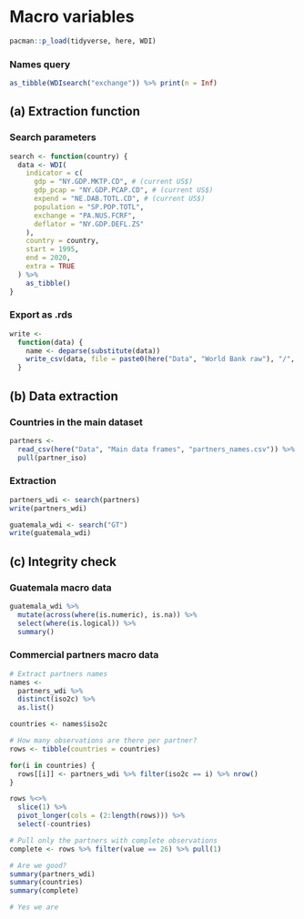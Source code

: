 # Macro variables

```r
pacman::p_load(tidyverse, here, WDI)
```

### Names query

```r
as_tibble(WDIsearch("exchange")) %>% print(n = Inf)
```

## (a) Extraction function

### Search parameters

```r
search <- function(country) {
  data <- WDI(
    indicator = c(
      gdp = "NY.GDP.MKTP.CD", # (current US$)
      gdp_pcap = "NY.GDP.PCAP.CD", # (current US$)
      expend = "NE.DAB.TOTL.CD", # (current US$)
      population = "SP.POP.TOTL",
      exchange = "PA.NUS.FCRF",
      deflator = "NY.GDP.DEFL.ZS"
    ),
    country = country,
    start = 1995,
    end = 2020,
    extra = TRUE
  ) %>% 
    as_tibble()
}
```

### Export as .rds

```r
write <-
  function(data) {
    name <- deparse(substitute(data))
    write_csv(data, file = paste0(here("Data", "World Bank raw"), "/", name, ".csv"))
  }
```

## (b) Data extraction

### Countries in the main dataset

```r
partners <- 
  read_csv(here("Data", "Main data frames", "partners_names.csv")) %>% 
  pull(partner_iso)
```

### Extraction

```r
partners_wdi <- search(partners)
write(partners_wdi)
```

```r
guatemala_wdi <- search("GT")
write(guatemala_wdi)
```

## (c) Integrity check

### Guatemala macro data

```r
guatemala_wdi %>% 
  mutate(across(where(is.numeric), is.na)) %>% 
  select(where(is.logical)) %>% 
  summary()
```

### Commercial partners macro data

```r
# Extract partners names
names <- 
  partners_wdi %>% 
  distinct(iso2c) %>% 
  as.list()

countries <- names$iso2c

# How many observations are there per partner?
rows <- tibble(countries = countries)

for(i in countries) {
  rows[[i]] <- partners_wdi %>% filter(iso2c == i) %>% nrow()
}

rows %<>% 
  slice(1) %>% 
  pivot_longer(cols = (2:length(rows))) %>% 
  select(-countries)

# Pull only the partners with complete observations
complete <- rows %>% filter(value == 26) %>% pull(1)

# Are we good?
summary(partners_wdi)
summary(countries)
summary(complete)

# Yes we are
```
